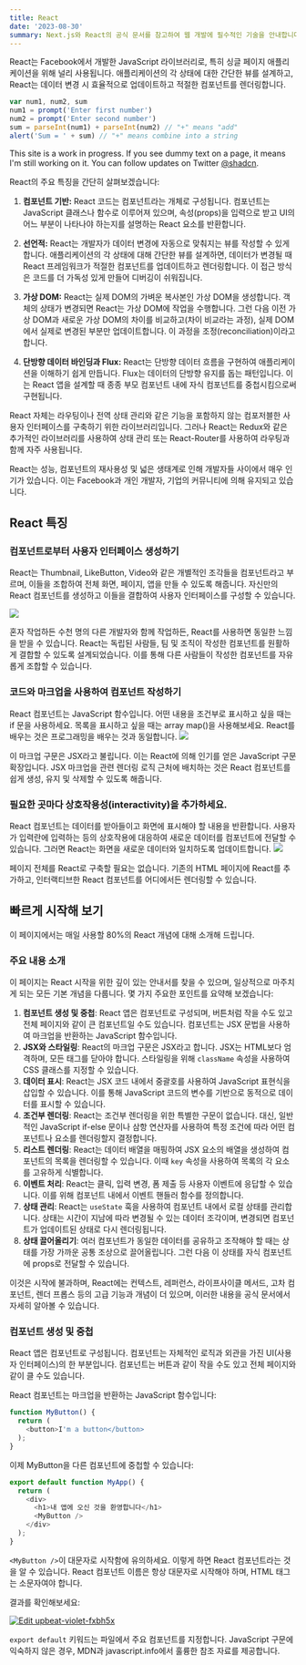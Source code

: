 ```yaml
---
title: React
date: '2023-08-30'
summary: Next.js와 React의 공식 문서를 참고하여 웹 개발에 필수적인 기술을 안내합니다.
---
```


React는 Facebook에서 개발한 JavaScript 라이브러리로, 특히 싱글 페이지 애플리케이션을 위해 널리 사용됩니다. 애플리케이션의 각 상태에 대한 간단한 뷰를 설계하고, React는 데이터 변경 시 효율적으로 업데이트하고 적절한 컴포넌트를 렌더링합니다.

```jsx
var num1, num2, sum
num1 = prompt('Enter first number')
num2 = prompt('Enter second number')
sum = parseInt(num1) + parseInt(num2) // "+" means "add"
alert('Sum = ' + sum) // "+" means combine into a string
```
<Callout>

This site is a work in progress. If you see dummy text on a page, it means I'm still working on it. You can follow updates on Twitter [@shadcn](https://twitter.com/shadcn).

</Callout>

React의 주요 특징을 간단히 살펴보겠습니다:

1. **컴포넌트 기반:** React 코드는 컴포넌트라는 개체로 구성됩니다. 컴포넌트는 JavaScript 클래스나 함수로 이루어져 있으며, 속성(props)을 입력으로 받고 UI의 어느 부분이 나타나야 하는지를 설명하는 React 요소를 반환합니다.

2. **선언적:** React는 개발자가 데이터 변경에 자동으로 맞춰지는 뷰를 작성할 수 있게 합니다. 애플리케이션의 각 상태에 대해 간단한 뷰를 설계하면, 데이터가 변경될 때 React 프레임워크가 적절한 컴포넌트를 업데이트하고 렌더링합니다. 이 접근 방식은 코드를 더 가독성 있게 만들어 디버깅이 쉬워집니다.

3. **가상 DOM:** React는 실제 DOM의 가벼운 복사본인 가상 DOM을 생성합니다. 객체의 상태가 변경되면 React는 가상 DOM에 작업을 수행합니다. 그런 다음 이전 가상 DOM과 새로운 가상 DOM의 차이를 비교하고(차이 비교라는 과정), 실제 DOM에서 실제로 변경된 부분만 업데이트합니다. 이 과정을 조정(reconciliation)이라고 합니다.

4. **단방향 데이터 바인딩과 Flux:** React는 단방향 데이터 흐름을 구현하여 애플리케이션을 이해하기 쉽게 만듭니다. Flux는 데이터의 단방향 유지를 돕는 패턴입니다. 이는 React 앱을 설계할 때 종종 부모 컴포넌트 내에 자식 컴포넌트를 중첩시킴으로써 구현됩니다.

React 자체는 라우팅이나 전역 상태 관리와 같은 기능을 포함하지 않는 컴포저블한 사용자 인터페이스를 구축하기 위한 라이브러리입니다. 그러나 React는 Redux와 같은 추가적인 라이브러리를 사용하여 상태 관리 또는 React-Router를 사용하여 라우팅과 함께 자주 사용됩니다. 
 
 React는 성능, 컴포넌트의 재사용성 및 넓은 생태계로 인해 개발자들 사이에서 매우 인기가 있습니다. 이는 Facebook과 개인 개발자, 기업의 커뮤니티에 의해 유지되고 있습니다.


## React 특징

### 컴포넌트로부터 사용자 인터페이스 생성하기

React는 Thumbnail, LikeButton, Video와 같은 개별적인 조각들을 컴포넌트라고 부르며, 이들을 조합하여 전체 화면, 페이지, 앱을 만들 수 있도록 해줍니다. 자신만의 React 컴포넌트를 생성하고 이들을 결합하여 사용자 인터페이스를 구성할 수 있습니다.

![](https://wikidocs.net/images/page/203295/0_1_1.png)

혼자 작업하든 수천 명의 다른 개발자와 함께 작업하든, React를 사용하면 동일한 느낌을 받을 수 있습니다. React는 독립된 사람들, 팀 및 조직이 작성한 컴포넌트를 원활하게 결합할 수 있도록 설계되었습니다. 이를 통해 다른 사람들이 작성한 컴포넌트를 자유롭게 조합할 수 있습니다.

### 코드와 마크업을 사용하여 컴포넌트 작성하기

React 컴포넌트는 JavaScript 함수입니다. 어떤 내용을 조건부로 표시하고 싶을 때는 if 문을 사용하세요. 목록을 표시하고 싶을 때는 array map()을 사용해보세요. React를 배우는 것은 프로그래밍을 배우는 것과 동일합니다.
![](https://wikidocs.net/images/page/203295/0_1_2.png)

이 마크업 구문은 JSX라고 불립니다. 이는 React에 의해 인기를 얻은 JavaScript 구문 확장입니다. JSX 마크업을 관련 렌더링 로직 근처에 배치하는 것은 React 컴포넌트를 쉽게 생성, 유지 및 삭제할 수 있도록 해줍니다.

### 필요한 곳마다 상호작용성(interactivity)을 추가하세요.

React 컴포넌트는 데이터를 받아들이고 화면에 표시해야 할 내용을 반환합니다. 사용자가 입력란에 입력하는 등의 상호작용에 대응하여 새로운 데이터를 컴포넌트에 전달할 수 있습니다. 그러면 React는 화면을 새로운 데이터와 일치하도록 업데이트합니다.
![](https://wikidocs.net/images/page/203295/0_1_3.png)

페이지 전체를 React로 구축할 필요는 없습니다. 기존의 HTML 페이지에 React를 추가하고, 인터랙티브한 React 컴포넌트를 어디에서든 렌더링할 수 있습니다.

## 빠르게 시작해 보기

이 페이지에서는 매일 사용할 80%의 React 개념에 대해 소개해 드립니다.


### 주요 내용 소개
이 페이지는 React 시작을 위한 깊이 있는 안내서를 찾을 수 있으며, 일상적으로 마주치게 되는 모든 기본 개념을 다룹니다. 몇 가지 주요한 포인트를 요약해 보겠습니다:

1. **컴포넌트 생성 및 중첩**: React 앱은 컴포넌트로 구성되며, 버튼처럼 작을 수도 있고 전체 페이지와 같이 큰 컴포넌트일 수도 있습니다. 컴포넌트는 JSX 문법을 사용하여 마크업을 반환하는 JavaScript 함수입니다.
2. **JSX와 스타일링**: React의 마크업 구문은 JSX라고 합니다. JSX는 HTML보다 엄격하며, 모든 태그를 닫아야 합니다. 스타일링을 위해 `className` 속성을 사용하여 CSS 클래스를 지정할 수 있습니다.
3. **데이터 표시**: React는 JSX 코드 내에서 중괄호를 사용하여 JavaScript 표현식을 삽입할 수 있습니다. 이를 통해 JavaScript 코드의 변수를 기반으로 동적으로 데이터를 표시할 수 있습니다.
4. **조건부 렌더링**: React는 조건부 렌더링을 위한 특별한 구문이 없습니다. 대신, 일반적인 JavaScript if-else 문이나 삼항 연산자를 사용하여 특정 조건에 따라 어떤 컴포넌트나 요소를 렌더링할지 결정합니다.
5. **리스트 렌더링**: React는 데이터 배열을 매핑하여 JSX 요소의 배열을 생성하여 컴포넌트의 목록을 렌더링할 수 있습니다. 이때 `key` 속성을 사용하여 목록의 각 요소를 고유하게 식별합니다.
6. **이벤트 처리**: React는 클릭, 입력 변경, 폼 제출 등 사용자 이벤트에 응답할 수 있습니다. 이를 위해 컴포넌트 내에서 이벤트 핸들러 함수를 정의합니다.
7. **상태 관리**: React는 `useState` 훅을 사용하여 컴포넌트 내에서 로컬 상태를 관리합니다. 상태는 시간이 지남에 따라 변경될 수 있는 데이터 조각이며, 변경되면 컴포넌트가 업데이트된 상태로 다시 렌더링됩니다.
8. **상태 끌어올리기**: 여러 컴포넌트가 동일한 데이터를 공유하고 조작해야 할 때는 상태를 가장 가까운 공통 조상으로 끌어올립니다. 그런 다음 이 상태를 자식 컴포넌트에 props로 전달할 수 있습니다.

이것은 시작에 불과하며, React에는 컨텍스트, 레퍼런스, 라이프사이클 메서드, 고차 컴포넌트, 렌더 프롭스 등의 고급 기능과 개념이 더 있으며, 이러한 내용을 공식 문서에서 자세히 알아볼 수 있습니다.


### 컴포넌트 생성 및 중첩

React 앱은 컴포넌트로 구성됩니다. 컴포넌트는 자체적인 로직과 외관을 가진 UI(사용자 인터페이스)의 한 부분입니다. 컴포넌트는 버튼과 같이 작을 수도 있고 전체 페이지와 같이 클 수도 있습니다.

React 컴포넌트는 마크업을 반환하는 JavaScript 함수입니다:

```javascript
function MyButton() {
  return (
    <button>I'm a button</button>
  );
}
```

이제 MyButton을 다른 컴포넌트에 중첩할 수 있습니다:

```javascript
export default function MyApp() {
  return (
    <div>
      <h1>내 앱에 오신 것을 환영합니다</h1>
      <MyButton />
    </div>
  );
}
```

`<MyButton />`이 대문자로 시작함에 유의하세요. 이렇게 하면 React 컴포넌트라는 것을 알 수 있습니다. React 컴포넌트 이름은 항상 대문자로 시작해야 하며, HTML 태그는 소문자여야 합니다.

결과를 확인해보세요:

[![Edit upbeat-violet-fxbh5x](https://codesandbox.io/static/img/play-codesandbox.svg)](https://codesandbox.io/s/upbeat-violet-fxbh5x?fontsize=14&hidenavigation=1&theme=dark)
 
 `export default` 키워드는 파일에서 주요 컴포넌트를 지정합니다. JavaScript 구문에 익숙하지 않은 경우, MDN과 javascript.info에서 훌륭한 참조 자료를 제공합니다.
 




